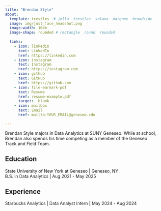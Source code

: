 ```yaml
---
title: "Brendan Style" 
about:
  template: trestles  # jolla  trestles  solana  marquee  broadside
  image: img/just_face_headshot.png
  image-width: 16em
  image-shape: rounded # rectangle  round  rounded
  
  links:
    - icon: linkedin
      text: LinkedIn
      href: https://linkedin.com
    - icon: instagram
      text: Instagram
      href: https://instagram.com
    - icon: github
      text: GitHub
      href: https://github.com
    - icon: file-earmark-pdf
      text: Resumé
      href: resume-example.pdf
      target: _blank
    - icon: mailbox
      text: Email
      href: mailto:YOUR_EMAIL@geneseo.edu

---
```



Brendan Style majors in Data Analytics at SUNY Geneseo. While at school, Brendan also spends his time competing as a member of the Geneseo Track and Field Team.

## Education

State University of New York at Geneseo | Geneseo, NY <br>
B.S. in Data Analytics | Aug 2021 - May 2025 <br>

## Experience

Starbucks Analytics | Data Analyst Intern | May 2024 - Aug 2024


